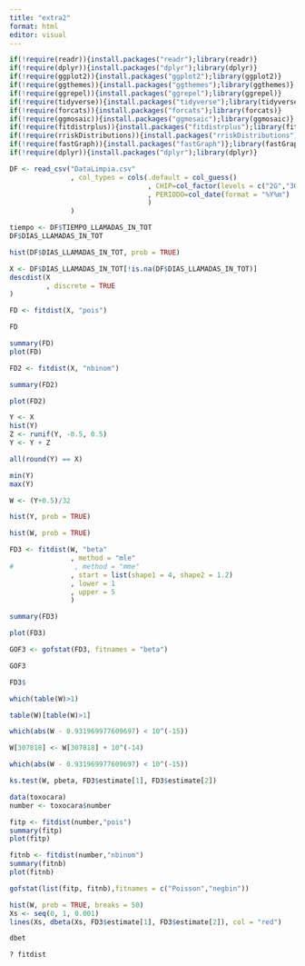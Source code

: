 ```yaml
---
title: "extra2"
format: html
editor: visual
---
```


```r
if(!require(readr)){install.packages("readr");library(readr)}
if(!require(dplyr)){install.packages("dplyr");library(dplyr)}
if(!require(ggplot2)){install.packages("ggplot2");library(ggplot2)}
if(!require(ggthemes)){install.packages("ggthemes");library(ggthemes)}
if(!require(ggrepel)){install.packages("ggrepel");library(ggrepel)}
if(!require(tidyverse)){install.packages("tidyverse");library(tidyverse)}
if(!require(forcats)){install.packages("forcats");library(forcats)}
if(!require(ggmosaic)){install.packages("ggmosaic");library(ggmosaic)}
if(!require(fitdistrplus)){install.packages("fitdistrplus");library(fitdistrplus)}
if(!require(rriskDistributions)){install.packages("rriskDistributions");library(rriskDistributions)}
if(!require(fastGraph)){install.packages("fastGraph")};library(fastGraph)
if(!require(dplyr)){install.packages("dplyr");library(dplyr)}
```


```r
DF <- read_csv("DataLimpia.csv"
               , col_types = cols(.default = col_guess()
                                  , CHIP=col_factor(levels = c("2G","3G","4G"))
                                  , PERIODO=col_date(format = "%Y%m")
                                  )
               )
```

```r
tiempo <- DF$TIEMPO_LLAMADAS_IN_TOT
DF$DIAS_LLAMADAS_IN_TOT
```

```r
hist(DF$DIAS_LLAMADAS_IN_TOT, prob = TRUE)
```

```r
X <- DF$DIAS_LLAMADAS_IN_TOT[!is.na(DF$DIAS_LLAMADAS_IN_TOT)]
descdist(X
         , discrete = TRUE
)
```

```r
FD <- fitdist(X, "pois")
```
```r
FD
```
```r
summary(FD)
plot(FD)
```

```r
FD2 <- fitdist(X, "nbinom")
```
```r
summary(FD2)
```

```r
plot(FD2)
```

```r
Y <- X
hist(Y)
Z <- runif(Y, -0.5, 0.5)
Y <- Y + Z
```

```r
all(round(Y) == X) 
```

```r
min(Y)
max(Y)
```

```r
W <- (Y+0.5)/32
```

```r
hist(Y, prob = TRUE)
```

```r
hist(W, prob = TRUE)
```






```r
FD3 <- fitdist(W, "beta"
               , method = "mle"
#               , method = "mme"
               , start = list(shape1 = 4, shape2 = 1.2)
               , lower = 1
               , upper = 5
               )
```


```r
summary(FD3)
```
```r
plot(FD3)
```
```r
GOF3 <- gofstat(FD3, fitnames = "beta")
```

```r
GOF3
```

```r
FD3$
```

```r
which(table(W)>1)
```

```r
table(W)[table(W)>1]
```

```r
which(abs(W - 0.931969977609697) < 10^(-15))
```

```r
W[307818] <- W[307818] + 10^(-14)
```

```r
which(abs(W - 0.931969977609697) < 10^(-15))
```


```r
ks.test(W, pbeta, FD3$estimate[1], FD3$estimate[2])
```


```r
data(toxocara)
number <- toxocara$number

fitp <- fitdist(number,"pois")
summary(fitp)
plot(fitp)

fitnb <- fitdist(number,"nbinom")
summary(fitnb)
plot(fitnb)

gofstat(list(fitp, fitnb),fitnames = c("Poisson","negbin"))

```



```r
hist(W, prob = TRUE, breaks = 50)
Xs <- seq(0, 1, 0.001)
lines(Xs, dbeta(Xs, FD3$estimate[1], FD3$estimate[2]), col = "red")
```


```r
dbet
```


```r
? fitdist
```

